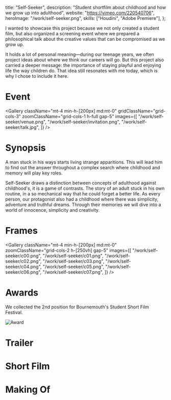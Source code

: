   title: "Self-Seeker",
  description:
    "Student shortfilm about childhood and how we grow up into adulthood",
  website: "<https://vimeo.com/220540706>",
  heroImage: "/work/self-seeker.png",
  skills: ["Houdini", "Adobe Premiere"],
};

I wanted to showcase this project because we not only created a student film,
but also organized a screening event where we prepared a philosophical talk
about the creative values that can be compromised as we grow up.

It holds a lot of personal meaning—during our teenage years, we often project
ideas about where we think our careers will go. But this project also carried a
deeper message: the importance of staying playful and enjoying life the way
children do. That idea still resonates with me today, which is why I chose to
include it here.

# Event

<Gallery
  className="mt-4 min-h-[200px] md:mt-0"
  gridClassName="grid-cols-3"
  zoomClassName="grid-cols-1 h-full gap-5"
  images={[
    "/work/self-seeker/venue.png",
    "/work/self-seeker/invitation.png",
    "/work/self-seeker/talk.jpg",
  ]}
/>

# Synopsis

A man stuck in his ways starts living strange apparitions. This will lead him
to find out the answer throughout a complex search where childhood and memory
will play key roles.

Self-Seeker draws a distinction between concepts of adulthood against
childhood's, it is a game of contrasts. The story of an adult stuck in his own
routine, in a so mechanical way that he could forget a better life. As every
person, our protagonist also had a childhood where there was simplicity,
adventure and truthful dreams. Through their memories we will dive into a world
of innocence, simplicity and creativity.

# Frames

<Gallery
  className="mt-4 min-h-[200px] md:mt-0"
  zoomClassName="grid-cols-2 h-[250vh] gap-5"
  images={[
    "/work/self-seeker/c00.png",
    "/work/self-seeker/c01.png",
    "/work/self-seeker/c02.png",
    "/work/self-seeker/c03.png",
    "/work/self-seeker/c04.png",
    "/work/self-seeker/c05.png",
    "/work/self-seeker/c06.png",
    "/work/self-seeker/c07.png",
  ]}
/>

# Awards

We collected the 2nd position for Bournemouth's Student Short Film Festival.

![Award](/work/self-seeker/award.jpg)

# Trailer

<VideoEmbed src="https://www.youtube.com/embed/ken14EvY0hs" />

# Short Film

<VideoEmbed src="https://player.vimeo.com/video/101960148" />

# Making Of

<VideoEmbed src="https://www.youtube.com/embed/OXaYZ39qnW8" />
